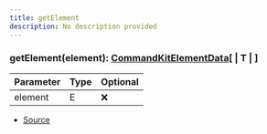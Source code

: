 ```yaml
---
title: getElement
description: No description provided
---
```



### getElement(element): [CommandKitElementData](/docs/api-reference/types/CommandKitElementData)\[ | T | ]

| Parameter | Type | Optional |
| ----------- | ----------- | ----------- |
| element | E | ❌ |


- [Source](https://github.com/underctrl-io/commandkit/blob/e7997746676c2b18be64230c918cb998973d18b5/packages/commandkit/src/components/common/element.ts#L37)